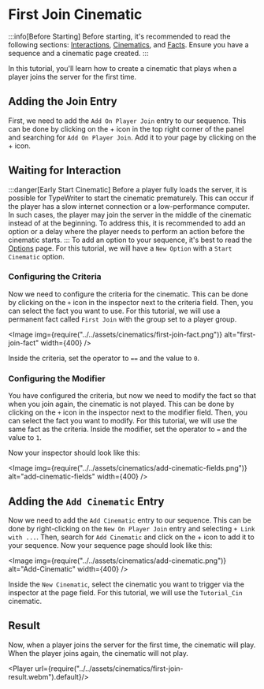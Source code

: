 
# First Join Cinematic

:::info[Before Starting]
Before starting, it's recommended to read the following sections: [Interactions](../01-interactions/index.mdx), [Cinematics](./index.mdx), and [Facts](../03-facts/index.mdx). Ensure you have a sequence and a cinematic page created.
:::

In this tutorial, you'll learn how to create a cinematic that plays when a player joins the server for the first time.

## Adding the Join Entry
First, we need to add the `Add On Player Join` entry to our sequence. This can be done by clicking on the + icon in the top right corner of the panel and searching for `Add On Player Join`. Add it to your page by clicking on the + icon.

<EntrySearch entryName='on_player_join'/>

## Waiting for Interaction
:::danger[Early Start Cinematic]
Before a player fully loads the server, it is possible for TypeWriter to start the cinematic prematurely. This can occur if the player has a slow internet connection or a low-performance computer. In such cases, the player may join the server in the middle of the cinematic instead of at the beginning. To address this, it is recommended to add an option or a delay where the player needs to perform an action before the cinematic starts.
:::
To add an option to your sequence, it's best to read the [Options](../01-interactions/01-options.mdx) page. For this tutorial, we will have a `New Option` with a `Start Cinematic` option.

### Configuring the Criteria
Now we need to configure the criteria for the cinematic. This can be done by clicking on the `+` icon in the inspector next to the criteria field. Then, you can select the fact you want to use. For this tutorial, we will use a permanent fact called `First Join` with the group set to a player group.

<Image img={require("../../assets/cinematics/first-join-fact.png")} alt="first-join-fact" width={400} />

Inside the criteria, set the operator to `==` and the value to `0`.

### Configuring the Modifier
You have configured the criteria, but now we need to modify the fact so that when you join again, the cinematic is not played. This can be done by clicking on the `+` icon in the inspector next to the modifier field. Then, you can select the fact you want to modify. For this tutorial, we will use the same fact as the criteria. Inside the modifier, set the operator to `=` and the value to `1`.

Now your inspector should look like this:

<Image img={require("../../assets/cinematics/add-cinematic-fields.png")} alt="add-cinematic-fields" width={400} />

## Adding the `Add Cinematic` Entry
Now we need to add the `Add Cinematic` entry to our sequence. This can be done by right-clicking on the `New On Player Join` entry and selecting `+ Link with ...`. Then, search for `Add Cinematic` and click on the + icon to add it to your sequence. Now your sequence page should look like this:

<Image img={require("../../assets/cinematics/add-cinematic.png")} alt="Add-Cinematic" width={400} />

Inside the `New Cinematic`, select the cinematic you want to trigger via the inspector at the page field. For this tutorial, we will use the `Tutorial_Cin` cinematic.

## Result
Now, when a player joins the server for the first time, the cinematic will play. When the player joins again, the cinematic will not play.

<Player url={require("../../assets/cinematics/first-join-result.webm").default}/>
